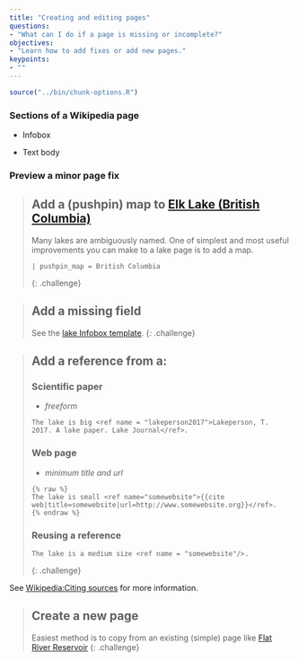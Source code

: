 ```yaml
---
title: "Creating and editing pages"
questions:
- "What can I do if a page is missing or incomplete?"
objectives:
- "Learn how to add fixes or add new pages."
keypoints:
- ""
---
```


```r
source("../bin/chunk-options.R")
```

### Sections of a Wikipedia page

* Infobox

* Text body

### Preview a minor page fix

> ## Add a (pushpin) map to [Elk Lake (British Columbia)](https://en.wikipedia.org/wiki/Elk_Lake_(British_Columbia))
> Many lakes are ambiguously named. One of simplest and most useful improvements you can make to a lake page is to add a map.
> ```
> | pushpin_map = British Columbia
> ```
{: .challenge}

> ## Add a missing field
> See the [lake Infobox template](https://en.wikipedia.org/wiki/Template:Infobox_body_of_water).
{: .challenge}

> ## Add a reference from a:
> ### Scientific paper
> 
> * _freeform_
> 
> ```
> The lake is big <ref name = "lakeperson2017">Lakeperson, T. 2017. A lake paper. Lake Journal</ref>.
> ```
> 
> ### Web page
> 
> * _minimum title and url_
> 
> ```
> {% raw %}
> The lake is small <ref name="somewebsite">{{cite web|title=somewebsite|url=http://www.somewebsite.org}}</ref>.
> {% endraw %}
> ```
> 
> ### Reusing a reference
> 
> ```
> The lake is a medium size <ref name = "somewebsite"/>.
> ```
{: .challenge}

See [Wikipedia:Citing sources](https://en.wikipedia.org/wiki/Wikipedia:Citing_sources) for more information.

> ## Create a new page
> Easiest method is to copy from an existing (simple) page like [Flat River Reservoir](https://en.wikipedia.org/wiki/Flat_River_Reservoir)
{: .challenge}
